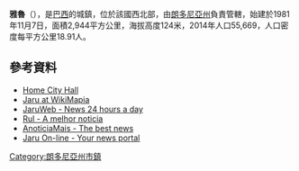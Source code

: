 '''雅魯'''（{{lang-pt|Jaru}}），是[[巴西|巴西]]的城鎮，位於該國西北部，由[[朗多尼亞州|朗多尼亞州]]負責管轄，始建於1981年11月7日，面積2,944平方公里，海拔高度124米，2014年人口55,669，人口密度每平方公里18.91人。

{{Coord|10|26|20|S|62|27|59|W|display=title}}

==參考資料==
* [http://www.jaru.ro.gov.br Home City Hall] {{Wayback|url=http://www.jaru.ro.gov.br/ |date=20210506005240 }}
* [http://WikiMapia.org/#y=-10438351&x=-62468090&z=13&l=0&m=a Jaru at WikiMapia] {{WebCite|url=https://www.webcitation.org/61CZ2O6Sc?url=http://wikimapia.org/#y=-10438351&x=-62468090&z=13&l=0&m=a |date=20110825123910 |dateformat=iso }}
* [https://web.archive.org/web/20110919091150/http://jaruweb.com/ JaruWeb - News 24 hours a day]
* [http://www.rul.com.br Rul - A melhor noticia] {{Wayback|url=http://www.rul.com.br/ |date=20210302224333 }}
* [http://www.anoticiamais.com.br AnoticiaMais - The best news] {{Wayback|url=http://www.anoticiamais.com.br/ |date=20210121215113 }}
* [http://www.jaruonline.com.br Jaru On-line - Your news portal] {{Wayback|url=http://www.jaruonline.com.br/ |date=20210130130121 }}

{{Brazil-geo-stub}}
{{朗多尼亞州市鎮}}
[[Category:朗多尼亞州市鎮|Category:朗多尼亞州市鎮]]